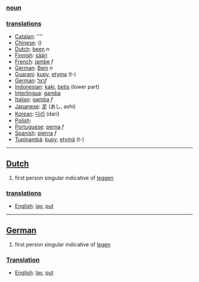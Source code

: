 === [[noun]] ===

=== [[translation]]s ===

*[[Catalan]]: [[]] ''''
*[[Chinese]]: [[]] ()
*[[Dutch]]: [[been]] ''n''
*[[Finnish]]: [[sääri]]
*[[French]]: [[jambe]] ''f''
*[[German]]: [[Bein]] ''n''
*[[Guarani]]: [[kupy]], [[etyma]] (t-)
*[[German]]: [[רגל]]''f''
*[[Indonesian]]: [[kaki]], [[betis]] (lower part)
*[[Interlingua]]: [[gamba]]
*[[Italian]]: [[gamba]] ''f''
*[[Japanese]]: [[足]] (あし, ashi)
*[[Korean]]: [[다리]] (dari)
*[[Polish]]: [[]]
*[[Portuguese]]: [[perna]] ''f''
*[[Spanish]]: [[pierna]] ''f''
*[[Tupinambá]]: [[kupy]], [[etymã]] (t-)


----

==[[Dutch]]==

# first person singular indicative of [[leggen]]

===[[translation]]s===
*[[English]]: [[lay]], [[put]]

----

==[[German]]==

# first person singular indicative of [[legen]]

===[[Translation]]===
*[[English]]: [[lay]], [[put]]